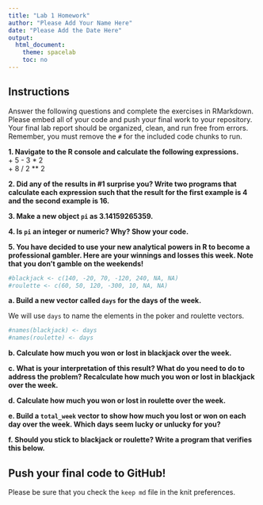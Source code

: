 ```yaml
---
title: "Lab 1 Homework"
author: "Please Add Your Name Here"
date: "Please Add the Date Here"
output:
  html_document:
    theme: spacelab
    toc: no
---
```


## Instructions
Answer the following questions and complete the exercises in RMarkdown. Please embed all of your code and push your final work to your repository. Your final lab report should be organized, clean, and run free from errors. Remember, you must remove the `#` for the included code chunks to run.  

**1. Navigate to the R console and calculate the following expressions.**  
  + 5 - 3 * 2  
  + 8 / 2 ** 2  
  
**2. Did any of the results in #1 surprise you? Write two programs that calculate each expression such that the result for the first example is 4 and the second example is 16.**  

**3. Make a new object `pi` as 3.14159265359.**  

**4. Is `pi` an integer or numeric? Why? Show your code.**  

**5. You have decided to use your new analytical powers in R to become a professional gambler. Here are your winnings and losses this week. Note that you don't gamble on the weekends!**  
```r
#blackjack <- c(140, -20, 70, -120, 240, NA, NA)
#roulette <- c(60, 50, 120, -300, 10, NA, NA)
```

**a. Build a new vector called `days` for the days of the week.** 


We will use `days` to name the elements in the poker and roulette vectors.
```r
#names(blackjack) <- days
#names(roulette) <- days
```

**b. Calculate how much you won or lost in blackjack over the week.**  


**c. What is your interpretation of this result? What do you need to do to address the problem? Recalculate how much you won or lost in blackjack over the week.**  


**d. Calculate how much you won or lost in roulette over the week.**  


**e. Build a `total_week` vector to show how much you lost or won on each day over the week. Which days seem lucky or unlucky for you?**


**f. Should you stick to blackjack or roulette? Write a program that verifies this below.**  

## Push your final code to GitHub!
Please be sure that you check the `keep md` file in the knit preferences.  